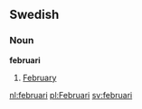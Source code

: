 ==Swedish==
===Noun===
'''februari'''

#[[February]]

[[nl:februari]]
[[pl:Februari]]
[[sv:februari]]